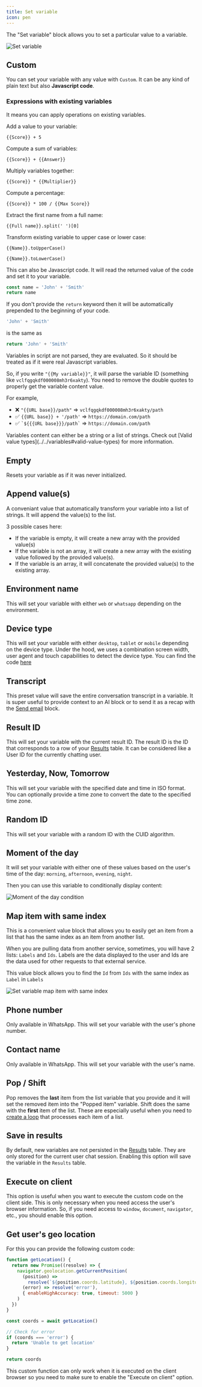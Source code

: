 ```yaml
---
title: Set variable
icon: pen
---
```



The "Set variable" block allows you to set a particular value to a variable.

<Frame>
  <img src="/images/blocks/logic/set-variable.png" alt="Set variable" />
</Frame>

## Custom

You can set your variable with any value with `Custom`. It can be any kind of plain text but also **Javascript code**.

### Expressions with existing variables

It means you can apply operations on existing variables.

Add a value to your variable:

```
{{Score}} + 5
```

Compute a sum of variables:

```
{{Score}} + {{Answer}}
```

Multiply variables together:

```
{{Score}} * {{Multiplier}}
```

Compute a percentage:

```
{{Score}} * 100 / {{Max Score}}
```

Extract the first name from a full name:

```
{{Full name}}.split(' ')[0]
```

Transform existing variable to upper case or lower case:

```
{{Name}}.toUpperCase()
```

```
{{Name}}.toLowerCase()
```

This can also be Javascript code. It will read the returned value of the code and set it to your variable.

```js
const name = 'John' + 'Smith'
return name
```

If you don't provide the `return` keyword then it will be automatically prepended to the beginning of your code.

```js
'John' + 'Smith'
```

is the same as

```js
return 'John' + 'Smith'
```

<Info>
Variables in script are not parsed, they are evaluated. So it should be treated as if it were real Javascript variables.

So, if you write `"{{My variable}}"`, it will parse the variable ID (something like `vclfqgqkdf000008mh3r6xakty`). You need to remove the double quotes to properly get the variable content value.

For example,

- ❌ `"{{URL base}}/path"` => `vclfqgqkdf000008mh3r6xakty/path`
- ✅ `{{URL base}} + '/path'` => `https://domain.com/path`
- ✅ `` `${{{URL base}}}/path` `` => `https://domain.com/path`

</Info>

<Info>
  Variables content can either be a string or a list of strings. Check out
  [Valid value types](../../variables#valid-value-types) for more information.
</Info>

## Empty

Resets your variable as if it was never initialized.

## Append value(s)

A conveniant value that automatically transform your variable into a list of strings. It will append the value(s) to the list.

3 possible cases here:

- If the variable is empty, it will create a new array with the provided value(s)
- If the variable is not an array, it will create a new array with the existing value followed by the provided value(s).
- If the variable is an array, it will concatenate the provided value(s) to the existing array.

## Environment name

This will set your variable with either `web` or `whatsapp` depending on the environment.

## Device type

This will set your variable with either `desktop`, `tablet` or `mobile` depending on the device type. Under the hood, we uses a combination screen width, user agent and touch capabilities to detect the device type. You can find the code [here](https://github.com/baptisteArno/typebot.io/blob/e74b95fd65064b7e1c37f7fb789c316deb601d36/packages/bot-engine/src/blocks/logic/setVariable/executeSetVariable.ts#L322-L350)

## Transcript

This preset value will save the entire conversation transcript in a variable. It is super useful to provide context to an AI block or to send it as a recap with the [Send email](../integrations/send-email) block.

<YoutubeVideo id="OZLfiLp20f8" />

## Result ID

This will set your variable with the current result ID. The result ID is the ID that corresponds to a row of your [Results](../../../results/overview.mdx) table. It can be considered like a User ID for the currently chatting user.

## Yesterday, Now, Tomorrow

This will set your variable with the specified date and time in ISO format. You can optionally provide a time zone to convert the date to the specified time zone.

## Random ID

This will set your variable with a random ID with the CUID algorithm.

## Moment of the day

It will set your variable with either one of these values based on the user's time of the day: `morning`, `afternoon`, `evening`, `night`.

Then you can use this variable to conditionally display content:

<Frame style={{ maxWidth: '400px' }}>
  <img
    src="/images/blocks/logic/moment-condition.png"
    alt="Moment of the day condition"
  />
</Frame>

## Map item with same index

This is a convenient value block that allows you to easily get an item from a list that has the same index as an item from another list.

When you are pulling data from another service, sometimes, you will have 2 lists: `Labels` and `Ids`. Labels are the data displayed to the user and Ids are the data used for other requests to that external service.

This value block allows you to find the `Id` from `Ids` with the same index as `Label` in `Labels`

<Frame>
  <img
    src="/images/blocks/logic/set-variable-map-item.png"
    alt="Set variable map item with same index"
  />
</Frame>

## Phone number

Only available in WhatsApp. This will set your variable with the user's phone number.

## Contact name

Only available in WhatsApp. This will set your variable with the user's name.

## Pop / Shift

Pop removes the **last** item from the list variable that you provide and it will set the removed item into the "Popped item" variable. Shift does the same with the **first** item of the list. These are especially useful when you need to [create a loop](../../../guides/how-to-create-loops) that processes each item of a list.

## Save in results

By default, new variables are not persisted in the [Results](../../../results) table. They are only stored for the current user chat session. Enabling this option will save the variable in the `Results` table.

## Execute on client

This option is useful when you want to execute the custom code on the client side. This is only necessary when you need access the user's browser information. So, if you need access to `window`, `document`, `navigator`, etc., you should enable this option.

## Get user's geo location

For this you can provide the following custom code:

```js
function getLocation() {
  return new Promise((resolve) => {
    navigator.geolocation.getCurrentPosition(
      (position) =>
        resolve(`${position.coords.latitude}, ${position.coords.longitude}`),
      (error) => resolve('error'),
      { enableHighAccuracy: true, timeout: 5000 }
    )
  })
}

const coords = await getLocation()

// Check for error
if (coords === 'error') {
  return 'Unable to get location'
}

return coords
```

This custom function can only work when it is executed on the client browser so you need to make sure to enable the "Execute on client" option.
